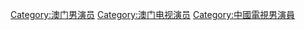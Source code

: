 [[Category:澳门男演员|Category:澳门男演员]]
[[Category:澳门电视演员|Category:澳门电视演员]]
[[Category:中國電視男演員|Category:中國電視男演員]]